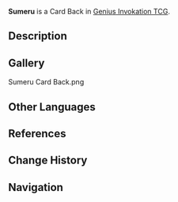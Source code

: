 {{About|the Card Back|the region|Sumeru}}
{{Item Infobox
|title        = Sumeru
|id           = 339004
|image        = Item Sumeru Card Back.png
|type         = Card Backs
|quality      = 3
|description  = A [[Genius Invokation TCG]] card back that can be obtained and switched around. They say that card backs with different designs also come with minute differences in make and texture. Some players also make collecting card backs of different styles their pursuit and hobby.
|source1      = [[Player Level]] 8 Reward
}}
'''Sumeru''' is a Card Back in [[Genius Invokation TCG]].

==Description==
{{Description|To think one or two steps ahead is amateur work. Truly expert players can even see fifty or a hundred steps ahead.<br />And it would be a simple matter, would it not?|Deck Design Settings Menu}}

==Gallery==
<gallery>
Sumeru Card Back.png
</gallery>

==Other Languages==
{{Transclude|Sumeru|Other Languages}}

==References==
{{Reflist}}

==Change History==
{{Change History|3.3}}

==Navigation==
{{Genius Invokation TCG Navbox|Card Accessory}}
